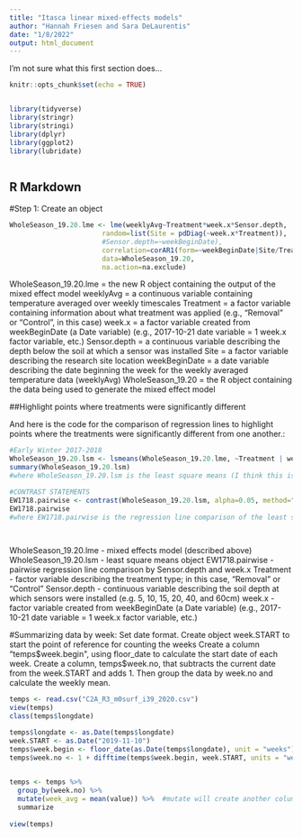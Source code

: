 ```yaml
---
title: "Itasca linear mixed-effects models"
author: "Hannah Friesen and Sara DeLaurentis"
date: "1/8/2022"
output: html_document
---
```



I'm not sure what this first section does...
```r
knitr::opts_chunk$set(echo = TRUE)


library(tidyverse)
library(stringr)
library(stringi)
library(dplyr)
library(ggplot2)
library(lubridate)



```

## R Markdown
#Step 1: Create an object

```r

WholeSeason_19.20.lme <- lme(weeklyAvg~Treatment*week.x*Sensor.depth,
                       random=list(Site = pdDiag(~week.x*Treatment)),
                       #Sensor.depth=~weekBeginDate),
                       correlation=corAR1(form=~weekBeginDate|Site/Treatment/Sensor.depth),
                       data=WholeSeason_19.20,
                       na.action=na.exclude) 


```
WholeSeason_19.20.lme = the new R object containing the output of the mixed effect model
weeklyAvg = a continuous variable containing temperature averaged over weekly timescales
Treatment = a factor variable containing information about what treatment was applied (e.g., "Removal" or "Control", in this case)
week.x = a factor variable created from weekBeginDate (a Date variable) (e.g., 2017-10-21 date variable = 1 week.x factor variable, etc.)
Sensor.depth = a continuous variable describing the depth below the soil at which a sensor was installed
Site = a factor variable describing the research site location
weekBeginDate = a date variable describing the date beginning the week for the weekly averaged temperature data (weeklyAvg)
WholeSeason_19.20 = the R object containing the data being used to generate the mixed effect model


##Highlight points where treatments were significantly different

And here is the code for the comparison of regression lines to highlight points where the treatments were significantly different from one another.:

```r
#Early Winter 2017-2018
WholeSeason_19.20.lsm <- lsmeans(WholeSeason_19.20.lme, ~Treatment | week.x | Sensor.depth)
summary(WholeSeason_19.20.lsm)
#where WholeSeason_19.20.lsm is the least square means (I think this is now emmeans - should work the same) object of the mixed effects model WholeSeason_19.20.lme, with Treatment as a function of week.x as a function of Sensor.depth (variables described below)

#CONTRAST STATEMENTS
EW1718.pairwise <- contrast(WholeSeason_19.20.lsm, alpha=0.05, method="revpairwise", by=c("Sensor.depth","week.x"))
EW1718.pairwise
#where EW1718.pairwise is the regression line comparison of the least square means (WholeSeason_19.20.lsm) by Sensor.depth and week.x

 

```
WholeSeason_19.20.lme - mixed effects model (described above)
WholeSeason_19.20.lsm - least square means object
EW1718.pairwise - pairwise regression line comparison by Sensor.depth and week.x
Treatment - factor variable describing the treatment type; in this case, "Removal" or "Control"
Sensor.depth - continuous variable describing the soil depth at which sensors were installed (e.g. 5, 10, 15, 20, 40, and 60cm)
week.x - factor variable created from weekBeginDate (a Date variable) (e.g., 2017-10-21 date variable = 1 week.x factor variable, etc.)



#Summarizing data by week:
Set date format.
Create object week.START to start the point of reference for counting the weeks
Create a column "temps$week.begin", using floor_date to calculate the start date of each week.
Create a column, temps$week.no, that subtracts the current date from the week.START and adds 1.
Then group the data by week.no and calculate the weekly mean.

```r
temps <- read.csv("C2A_R3_m0surf_i39_2020.csv")
view(temps)
class(temps$longdate)

temps$longdate <- as.Date(temps$longdate) 
week.START <- as.Date("2019-11-10")
temps$week.begin <- floor_date(as.Date(temps$longdate), unit = "weeks")
temps$week.no <- 1 + difftime(temps$week.begin, week.START, units = "weeks")

  
temps <- temps %>%  
  group_by(week.no) %>%
  mutate(week_avg = mean(value)) %>%  #mutate will create another column, but will not condense to a single value per week. To condense, which I think is optimal, use summarise/summarize.
  summarize
  
view(temps)


  
```


```r

```
